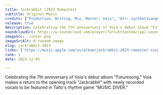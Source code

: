 ```yaml
---
title: Jackrabbit (2023 Remaster)
subtitle: Original Music
credits: ["Production. Writing, Mix, Master: Voia", "Art: syntheticangel"]
release: true
description: Celebrating the 7th anniversary of Voia's debut album "Futuresong," Voia makes a return to the opening track "Jackrabbit" with newly recorded vocals to be featured in Taito's rhythm game "MUSIC DIVER."
soundcloudSrc: https://w.soundcloud.com/player/?url=https%3A//api.soundcloud.com/tracks/1671225474&color=%2382a9a5&auto_play=false&hide_related=false&show_comments=true&show_user=true&show_reposts=false&show_teaser=true
imageSrc: ./cover.png
imageSrcAlt: A random image
slug: jackrabbit-2023
links: ['https://music.apple.com/us/album/jackrabbit-2023-remaster-single/1717646891', 'https://attackthemusic.bandcamp.com/track/jackrabbit-2023-remaster', 'https://open.spotify.com/track/1zlU7ED6r6nx3CuOoSYJeq?si=fd24a74d739742bd', 'https://music.amazon.com/albums/B0CNS89C1N']
rank: 1
date: 2023-12-01

---
```


Celebrating the 7th anniversary of Voia's debut album "Futuresong," Voia makes a return to the opening track "Jackrabbit" with newly recorded vocals to be featured in Taito's rhythm game "MUSIC DIVER."